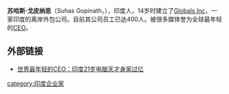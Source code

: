 '''苏哈斯·戈皮纳思'''（Suhas Gopinath，{{bd|1986年||}}），印度人，14岁时建立了[[Globals_Inc|Globals Inc]]，一家印度的离岸外包公司。目前其公司员工已达400人。被很多媒体誉为全球最年轻的[[CEO|CEO]]。

==外部链接==
*[http://tech.sina.com.cn/it/2007-05-27/14421529986.shtml 世界最年轻的CEO：印度21岁电脑天才身家过亿] {{Wayback|url=http://tech.sina.com.cn/it/2007-05-27/14421529986.shtml |date=20160304094732 }}

{{india-bio-stub}}
{{DEFAULTSORT:Gopinath}}
[[category:印度企业家|category:印度企业家]]